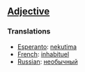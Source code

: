 ==[[Adjective]]==

===Translations===
*[[Esperanto]]: [[nekutima]]
*[[French]]: [[inhabituel]]
*[[Russian]]: [[необычный]]